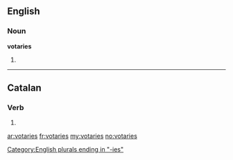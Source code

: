 ==English==

===Noun===
'''votaries'''

# {{plural of|[[votary]]}}

[[Category:English plurals ending in "-ies"]]

----

==Catalan==

===Verb===
{{infl|ca|verb form}}

# {{ca-verb form of|p=2|n=sg|m=cond|votar}}

[[ar:votaries]]
[[fr:votaries]]
[[my:votaries]]
[[no:votaries]]